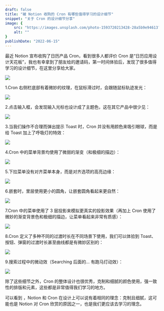 ```yaml
---
draft: false
title: "被 Notion 收购的 Cron 有哪些值得学习的设计细节"
snippet: "关于 Cron 的设计细节分享"
image: {
    src: "https://images.unsplash.com/photo-1593720213428-28a5b9e94613?&fit=crop&w=430&h=240",
    alt: ""
}
publishDate: "2022-06-15"
---
```


最近 Notion 宣布收购了日历产品 Cron，看到很多人都评价 Cron 是“日历应用设计天花板”，我也有幸拿到了朋友给的邀请码，第一时间体验后，发现了很多值得学习的设计细节，在这里分享给大家。

![](https://imagedelivery.net/8B08sdLvw783CQcaKhUoYw/85583485-70d3-49fa-066a-792a28108b00/public)

1.Cron 右侧栏底部有着微妙的纹理，在鼠标滑过时，会跟随鼠标轨迹发光：

![](https://imagedelivery.net/8B08sdLvw783CQcaKhUoYw/4599c24c-d911-4c0e-19d7-c13810242000/public)

2.点击输入框，会发现输入光标也设计成了主题色，这在其它产品中很少见：

![](https://imagedelivery.net/8B08sdLvw783CQcaKhUoYw/2160bb2c-35e0-43da-2e18-d16b44834700/public)

3.当我们操作不合理而弹出提示 Toast 时，Cron 并没有用颜色来吸引眼球，而是给 Toast 加上了呼吸灯的特效：

![](https://imagedelivery.net/8B08sdLvw783CQcaKhUoYw/ac030f79-0cbb-4f4e-03f5-b3c9c36e4100/public)

4.Cron 中的菜单背景均使用了微弱的渐变（和极细的描边）：

![](https://imagedelivery.net/8B08sdLvw783CQcaKhUoYw/bb9a6980-17d7-4c3b-5b9a-7b37609aaf00/public)

5.下拉菜单没有对齐菜单本身，而是对齐选项的高亮边缘：

![](https://imagedelivery.net/8B08sdLvw783CQcaKhUoYw/09e5b3f3-6791-4ea0-7244-9dc8d5aecf00/public)

6.嵌套时，里层使用更小的圆角，让嵌套圆角看起来更自然：

![](https://imagedelivery.net/8B08sdLvw783CQcaKhUoYw/62fdbafb-9147-47a7-de59-fb8d4829f500/public)

7.Cron 中的菜单使用了 3 层投影来模拟更真实的投影效果（再加上 Cron 使用了微妙的渐变背景色和极细的描边，让菜单看起来非常有质感）：

![](https://imagedelivery.net/8B08sdLvw783CQcaKhUoYw/e4fa9481-74e2-454a-8e96-cb968256d000/public)

8.Cron 定义了多种不同的过渡时长在不同场景下使用，我们可以体验到 Toast、按钮、弹窗的过渡时长甚至曲线都是有微妙区别的：

![](https://imagedelivery.net/8B08sdLvw783CQcaKhUoYw/4a09cc60-6e79-4a84-e535-21e1a907ab00/public)

9.搜索过程中的微动效（Searching 后面的... 有跑马灯动效）：

![](https://imagedelivery.net/8B08sdLvw783CQcaKhUoYw/3f842132-12bd-4284-8436-607f97e4da00/public)

除了这些细节之外，Cron 的整体设计也很优秀，克制和细腻的颜色使用，强一致性的排版和元素，这些都是非常值得我们学习的地方。

可以看到 ，Notion 和 Cron 在设计上可以说有着相同的理念：克制且细腻，这可能也是 Notion 对 Cron 欣赏的原因之一，也是我们更应该去学习的理念。
